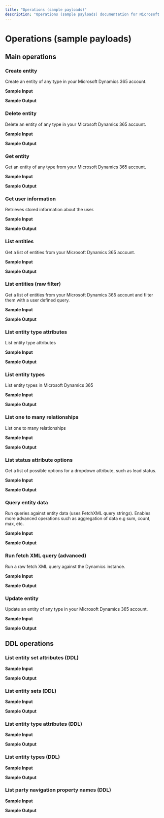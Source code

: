 ```yaml
---
title: "Operations (sample payloads)"
description: "Operations (sample payloads) documentation for Microsoft Dynamics 365 connector"
---
```


# Operations (sample payloads)

## Main operations

### Create entity

Create an entity of any type in your Microsoft Dynamics 365 account.

**Sample Input**

**Sample Output**

### Delete entity

Delete an entity of any type in your Microsoft Dynamics 365 account.

**Sample Input**

**Sample Output**

### Get entity

Get an entity of any type from your Microsoft Dynamics 365 account.

**Sample Input**

**Sample Output**

### Get user information

Retrieves stored information about the user.

**Sample Input**

**Sample Output**

### List entities

Get a list of entities from your Microsoft Dynamics 365 account.

**Sample Input**

**Sample Output**

### List entities (raw filter)

Get a list of entities from your Microsoft Dynamics 365 account and filter them with a user defined query.

**Sample Input**

**Sample Output**

### List entity type attributes

List entity type attributes

**Sample Input**

**Sample Output**

### List entity types

List entity types in Microsoft Dynamics 365

**Sample Input**

**Sample Output**

### List one to many relationships

List one to many relationships

**Sample Input**

**Sample Output**

### List status attribute options

Get a list of possible options for a dropdown attribute, such as lead status.

**Sample Input**

**Sample Output**

### Query entity data

Run queries against entity data (uses FetchXML query strings). Enables more advanced operations such as aggregation of data e.g sum, count, max, etc.

**Sample Input**

**Sample Output**

### Run fetch XML query (advanced)

Run a raw fetch XML query against the Dynamics instance.

**Sample Input**

**Sample Output**

### Update entity

Update an entity of any type in your Microsoft Dynamics 365 account.

**Sample Input**

**Sample Output**

## DDL operations

### List entity set attributes (DDL)

**Sample Input**

**Sample Output**

### List entity sets (DDL)

**Sample Input**

**Sample Output**

### List entity type attributes (DDL)

**Sample Input**

**Sample Output**

### List entity types (DDL)

**Sample Input**

**Sample Output**

### List party navigation property names (DDL)

**Sample Input**

**Sample Output**
